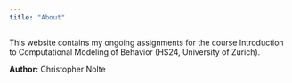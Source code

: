 ```yaml
---
title: "About"
---
```


This website contains my ongoing assignments for the course Introduction to Computational Modeling of Behavior (HS24, University of Zurich).

**Author:** Christopher Nolte
